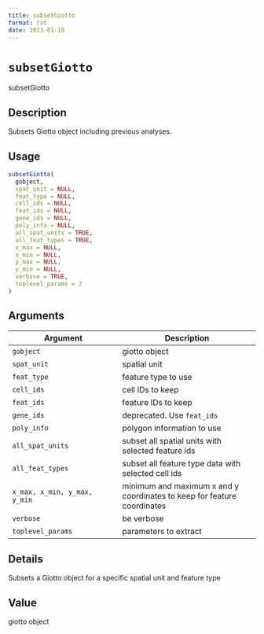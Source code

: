 ```yaml
--- 
title: subsetGiotto 
format: rst 
date: 2023-01-19 
--- 
```

# `subsetGiotto`

subsetGiotto


## Description

Subsets Giotto object including previous analyses.


## Usage

```r
subsetGiotto(
  gobject,
  spat_unit = NULL,
  feat_type = NULL,
  cell_ids = NULL,
  feat_ids = NULL,
  gene_ids = NULL,
  poly_info = NULL,
  all_spat_units = TRUE,
  all_feat_types = TRUE,
  x_max = NULL,
  x_min = NULL,
  y_max = NULL,
  y_min = NULL,
  verbose = TRUE,
  toplevel_params = 2
)
```


## Arguments

Argument      |Description
------------- |----------------
`gobject`     |     giotto object
`spat_unit`     |     spatial unit
`feat_type`     |     feature type to use
`cell_ids`     |     cell IDs to keep
`feat_ids`     |     feature IDs to keep
`gene_ids`     |     deprecated. Use `feat_ids`
`poly_info`     |     polygon information to use
`all_spat_units`     |     subset all spatial units with selected feature ids
`all_feat_types`     |     subset all feature type data with selected cell ids
`x_max, x_min, y_max, y_min`     |     minimum and maximum x and y coordinates to keep for feature coordinates
`verbose`     |     be verbose
`toplevel_params`     |     parameters to extract


## Details

Subsets a Giotto object for a specific spatial unit and feature type


## Value

giotto object



